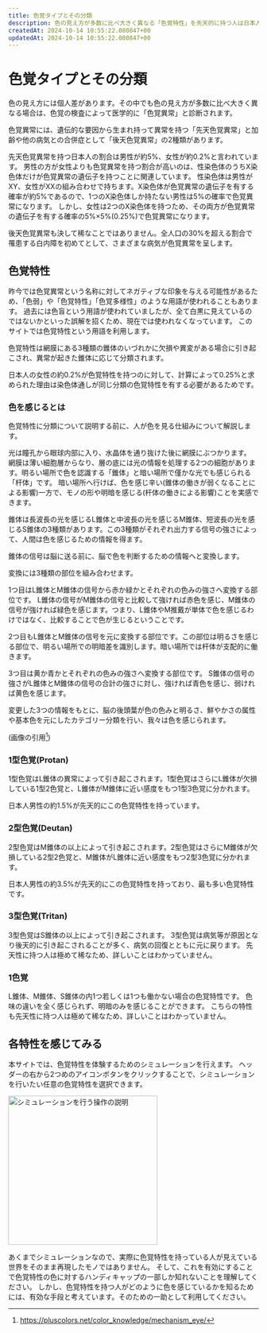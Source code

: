 ```yaml
---
title: 色覚タイプとその分類
description: 色の見え方が多数に比べ大きく異なる「色覚特性」を先天的に持つ人は日本人男性全体の約5%存在します。この記事では色覚特性とその分類について紹介し、当サイトが提供するシミュレーションの利用法について説明します。
createdAt: 2024-10-14 10:55:22.080847+00
updatedAt: 2024-10-14 10:55:22.080847+00
---
```



# 色覚タイプとその分類

色の見え方には個人差があります。その中でも色の見え方が多数に比べ大きく異なる場合は、色覚の検査によって医学的に「色覚異常」と診断されます。

色覚異常には、遺伝的な要因から生まれ持って異常を持つ「先天色覚異常」と加齢や他の病気との合併症として「後天色覚異常」の2種類があります。

先天色覚異常を持つ日本人の割合は男性が約5%、女性が約0.2%と言われています。
男性の方が女性よりも色覚異常を持つ割合が高いのは、性染色体のうちX染色体だけが色覚異常の遺伝子を持つことに関連しています。
性染色体は男性がXY、女性がXXの組み合わせで持ちます。X染色体が色覚異常の遺伝子を有する確率が約5%であるので、1つのX染色体しか持たない男性は5%の確率で色覚異常になります。
しかし、女性は2つのX染色体を持つため、その両方が色覚異常の遺伝子を有する確率の5%×5%(0.25%)で色覚異常になります。

後天色覚異常も決して稀なことではありません。全人口の30%を超える割合で罹患する白内障を初めてとして、さまざまな病気が色覚異常を呈します。

## 色覚特性

昨今では色覚異常という名称に対してネガティブな印象を与える可能性があるため、「色弱」や「色覚特性」「色覚多様性」のような用語が使われることもあります。
過去には色盲という用語が使われていましたが、全て白黒に見えているのではないかといった誤解を招くため、現在では使われなくなっています。
このサイトでは色覚特性という用語を利用します。

色覚特性は網膜にある3種類の錐体のいづれかに欠損や異変がある場合に引き起こされ、異常が起きた錐体に応じて分類されます。

日本人の女性の約0.2%が色覚特性を持つのに対して、計算によって0.25%と求められた理由は染色体通しが同じ分類の色覚特性を有する必要があるためです。

### 色を感じるとは

色覚特性に分類について説明する前に、人が色を見る仕組みについて解説します。

<FloatImage src={eye} alt="眼の構造" height="300" />

光は瞳孔から眼球内部に入り、水晶体を通り抜けた後に網膜にぶつかります。
網膜は薄い細胞層からなり、層の底には光の情報を処理する2つの細胞があります。明るい場所で色を認識する「錐体」と暗い場所で僅かな光でも感じられる「杆体」です。
暗い場所へ行けば、色を感じ辛い(錐体の働きが弱くなることによる影響)一方で、モノの形や明暗を感じる(杆体の働きによる影響)ことを実感できます。

錐体は長波長の光を感じるL錐体と中波長の光を感じるM錐体、短波長の光を感じるS錐体の3種類があります。この3種類がそれぞれ出力する信号の強さによって、人間は色を感じるための情報を得ます。

錐体の信号は脳に送る前に、脳で色を判断するための情報へと変換します。

変換には3種類の部位を組み合わせます。

1つ目はL錐体とM錐体の信号から赤か緑かとそれぞれの色みの強さへ変換する部位です。
L錐体の信号がM錐体の信号と比較して強ければ赤色を感じ、M錐体の信号が強ければ緑色を感じます。つまり、L錐体やM推戴が単体で色を感じるわけではなく、比較することで色が生じるということです。

2つ目もL錐体とM錐体の信号を元に変換する部位です。この部位は明るさを感じる部位で、明るい場所での明暗差を識別します。暗い場所では杆体が支配的に働きます。

3つ目は黄か青かとそれぞれの色みの強さへ変換する部位です。
S錐体の信号の強さがL錐体とM錐体の信号の合計の強さに対し、強ければ青色を感じ、弱ければ黄色を感じます。

変更した3つの情報をもとに、脳の後頭葉が色の色みと明るさ、鮮やかさの属性や基本色を元にしたカテゴリー分類を行い、我々は色を感じられます。

(画像の引用[^1])

### 1型色覚(Protan)

1型色覚はL錐体の異常によって引き起こされます。1型色覚はさらにL錐体が欠損している1型2色覚と、L錐体がM錐体に近い感度をもつ1型3色覚に分かれます。

日本人男性の約1.5%が先天的にこの色覚特性を持っています。

### 2型色覚(Deutan)

2型色覚はM錐体の以上によって引き起こされます。2型色覚はさらにM錐体が欠損している2型2色覚と、M錐体がL錐体に近い感度をもつ2型3色覚に分かれます。

日本人男性の約3.5%が先天的にこの色覚特性を持っており、最も多い色覚特性です。

### 3型色覚(Tritan)

3型色覚はS錐体の以上によって引き起こされます。
3型色覚は病気等が原因となり後天的に引き起こされることが多く、病気の回復とともに元に戻ります。
先天性に持つ人は極めて稀なため、詳しいことはわかっていません。

### 1色覚

L錐体、M錐体、S錐体の内1つ若しくは1つも働かない場合の色覚特性です。
色味の違いを全く感じられず、明暗のみを感じることができます。
こちらの特性も先天性に持つ人は極めて稀なため、詳しいことはわかっていません。

## 各特性を感じてみる

本サイトでは、色覚特性を体験するためのシミュレーションを行えます。
ヘッダーの右から2つめのアイコンボタンをクリックすることで、シミュレーションを行いたい任意の色覚特性を選択できます。

<Image
  src={dropdown}
  alt="シミュレーションを行う操作の説明"
  width="300"
/>

あくまでシミュレーションなので、実際に色覚特性を持っている人が見えている世界をそのまま再現したモノではありません。
そして、これを有効にすることで色覚特性の色に対するハンディキャップの一部しか知れないことを理解してください。
しかし、色覚特性を持つ人がどのように色を感じているかを知るためには、有効な手段と考えています。そのための一助として利用してください。

[^1]: https://pluscolors.net/color_knowledge/mechanism_eye/
